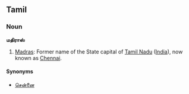 ==Tamil==
===Noun===
'''மதிராஸ்'''

#[[Madras]]: Former name of the State capital of [[Tamil Nadu]] ([[India]]), now known as [[Chennai]].

====Synonyms====
*[[சென்னை]]
